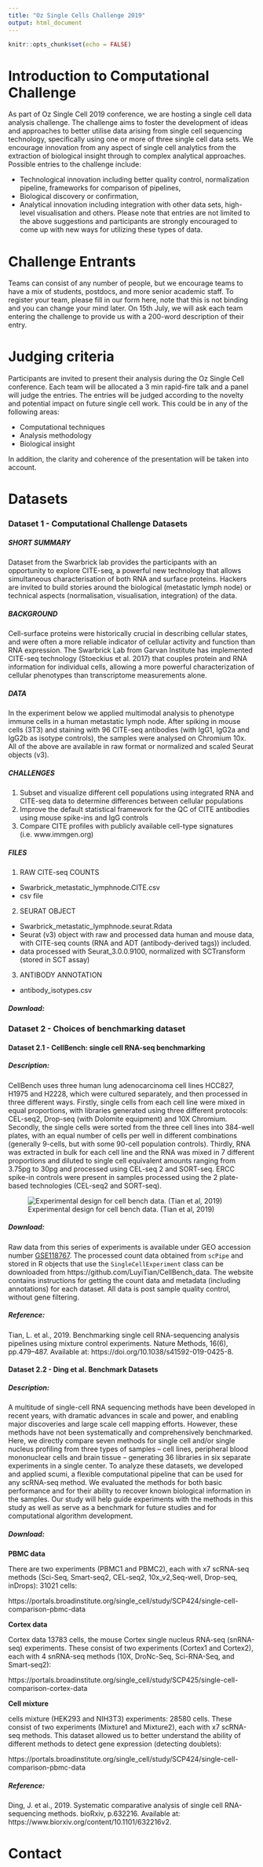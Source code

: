 ```yaml
---
title: "Oz Single Cells Challenge 2019"
output: html_document
---
```


```r
knitr::opts_chunk$set(echo = FALSE)
```





# Introduction to Computational Challenge

As part of Oz Single Cell 2019 conference, we are hosting a single cell data analysis challenge. The challenge aims to foster the development of ideas and approaches to better utilise data arising from single cell sequencing technology, specifically using one or more of three single cell data sets. We encourage innovation from any aspect of single cell analytics from the extraction of biological insight through to complex analytical approaches.
Possible entries to the challenge include:

+	Technological innovation including better quality control, normalization pipeline, frameworks for comparison of pipelines, 
+	Biological discovery or confirmation, 
+	Analytical innovation including integration with other data sets, high-level visualisation and others. 
Please note that entries are not limited to the above suggestions and participants are strongly encouraged to come up with new ways for utilizing these types of data.

# Challenge Entrants

Teams can consist of any number of people, but we encourage teams to have a mix of students, postdocs, and more senior academic staff. 
To register your team, please fill in our form here, note that this is not binding and you can change your mind later. 
On 15th July, we will ask each team entering the challenge to provide us with a 200-word description of their entry.  




# Judging criteria

Participants are invited to present their analysis during the Oz Single Cell conference. Each team will be allocated a 3 min rapid-fire talk and a panel will judge the entries.
The entries will be judged according to the novelty and potential impact on future single cell work. This could be in any of the following areas:


+ Computational techniques
+ Analysis methodology
+ Biological insight

In addition, the clarity and coherence of the presentation will be taken into account.

# Datasets

### Dataset 1 - Computational Challenge Datasets

##### SHORT SUMMARY
Dataset from the Swarbrick lab provides the participants with an opportunity to explore CITE-seq, a powerful new technology that allows simultaneous characterisation of both RNA and surface proteins. Hackers are invited to build stories around the biological (metastatic lymph node) or technical aspects (normalisation, visualisation, integration) of the data. 

##### BACKGROUND
Cell-surface proteins were historically crucial in describing cellular states, and were often a more reliable indicator of cellular activity and function than RNA expression. The Swarbrick Lab from Garvan Institute has implemented CITE-seq technology (Stoeckius et al. 2017) that couples protein and RNA information for individual cells, allowing a more powerful characterization of cellular phenotypes than transcriptome measurements alone. 

##### DATA
In the experiment below we applied multimodal analysis to phenotype immune cells in a human metastatic lymph node. After spiking in mouse cells (3T3) and staining with 96 CITE-seq antibodies (with IgG1, IgG2a and IgG2b as isotype controls), the samples were analysed on Chromium 10x. All of the above are available in raw format or normalized and scaled Seurat objects (v3).

##### CHALLENGES
1.	Subset and visualize different cell populations using integrated RNA and CITE-seq data to determine differences between cellular populations
2.	Improve the default statistical framework for the QC of CITE antibodies using mouse spike-ins and IgG controls
3.	Compare CITE profiles with publicly available cell-type signatures (i.e. www.immgen.org)

##### FILES
1.	RAW CITE-seq COUNTS
+ Swarbrick_metastatic_lymphnode.CITE.csv
+ csv file 
2.	SEURAT OBJECT
+ Swarbrick_metastatic_lymphnode.seurat.Rdata
+ Seurat (v3) object with raw and processed data human and mouse data, with CITE-seq counts (RNA and ADT (antibody-derived tags)) included. 
+ data processed with Seurat_3.0.0.9100, normalized with SCTransform (stored in SCT assay) 
3.	ANTIBODY ANNOTATION
+ antibody_isotypes.csv



##### Download:





### Dataset 2 - Choices of benchmarking dataset


#### Dataset 2.1 - CellBench: single cell RNA-seq benchmarking



##### Description:

CellBench uses three human lung adenocarcinoma cell lines HCC827, H1975 and H2228, which were cultured separately, and then processed in three different ways. Firstly, single cells from each cell line were mixed in equal proportions, with libraries generated using three different protocols: CEL-seq2, Drop-seq (with Dolomite equipment) and 10X Chromium. Secondly, the single cells were sorted from the three cell lines into 384-well plates, with an equal number of cells per well in different combinations (generally 9-cells, but with some 90-cell population controls). Thirdly, RNA was extracted in bulk for each cell line and the RNA was mixed in 7 different proportions and diluted to single cell equivalent amounts ranging from 3.75pg to 30pg and processed using CEL-seq 2 and SORT-seq. ERCC spike-in controls were present in samples processed using the 2 plate-based technologies (CEL-seq2 and SORT-seq).

![Experimental design for cell bench data. (Tian et al, 2019)](figures/cellBench_expr_design.png)




##### Download:

Raw data from this series of experiments is available under GEO accession number [GSE118767](https://www.ncbi.nlm.nih.gov/geo/query/acc.cgi?acc=GSE118767). The processed count data obtained from `scPipe` and stored in R objects that use the `SingleCellExperiment` class can be downloaded from https://github.com/LuyiTian/CellBench_data. The website contains instructions for getting the count data and metadata (including annotations) for each dataset. All data is post sample quality control, without gene filtering.




##### Reference:

Tian, L. et al., 2019. Benchmarking single cell RNA-sequencing analysis pipelines using mixture control experiments. Nature Methods, 16(6), pp.479–487. Available at: https://doi.org/10.1038/s41592-019-0425-8.


#### Dataset 2.2 - Ding et al. Benchmark Datasets

##### Description: 
 

A multitude of single-cell RNA sequencing methods have been developed in recent years, with dramatic advances in scale and power, and enabling major discoveries and large scale cell mapping efforts. However, these methods have not been systematically and comprehensively benchmarked. Here, we directly compare seven methods for single cell and/or single nucleus profiling from three types of samples – cell lines, peripheral blood mononuclear cells and brain tissue – generating 36 libraries in six separate experiments in a single center. To analyze these datasets, we developed and applied scumi, a flexible computational pipeline that can be used for any scRNA-seq method. We evaluated the methods for both basic performance and for their ability to recover known biological information in the samples. Our study will help guide experiments with the methods in this study as well as serve as a benchmark for future studies and for computational algorithm development. 

 

##### Download:

**PBMC data**

There are two experiments (PBMC1 and PBMC2), each with x7 scRNA-seq methods (Sci-Seq, Smart-seq2, CEL-seq2, 10x_v2,Seq-well, Drop-seq, inDrops): 31021 cells:

https://portals.broadinstitute.org/single_cell/study/SCP424/single-cell-comparison-pbmc-data



**Cortex data**

Cortex data 13783 cells, the mouse Cortex single nucleus RNA-seq (snRNA-seq) experiments. These consist of two experiments (Cortex1 and Cortex2), each with 4 snRNA-seq methods (10X, DroNc-Seq, Sci-RNA-Seq, and Smart-seq2):
 
https://portals.broadinstitute.org/single_cell/study/SCP425/single-cell-comparison-cortex-data

 
 
 
**Cell mixture**

cells mixture (HEK293 and NIH3T3) experiments: 28580 cells. These consist of two experiments (Mixture1 and Mixture2), each with x7 scRNA-seq methods.  This dataset allowed us to better understand the ability of different methods to detect gene expression (detecting doublets):
 
https://portals.broadinstitute.org/single_cell/study/SCP424/single-cell-comparison-pbmc-data




##### Reference:

Ding, J. et al., 2019. Systematic comparative analysis of single cell RNA-sequencing methods. bioRxiv, p.632216. Available at: https://www.biorxiv.org/content/10.1101/632216v2.

<!-- ### Dataset 3 - the Hackathon -->

<!-- ##### Description: -->

<!-- Spatial transcriptomics data of prostate cancer tissues were generated by Lunderberg’s Lab. The study has been published in Nature Communications (Berglund et al, 2018). Prior to the workshop, participants are encouraged to read the paper and to attend the two talks on spatial transcriptomics in the morning technology session. -->

<!-- ![Study design for spatial transcriptomics (ST) in prostate cancer. (Berglund et al, 2018)](figures/Berglund_figure.png) -->


<!-- ##### Download: -->


<!-- ##### Reference: -->

<!-- Berglund, E. et al., 2018. Spatial maps of prostate cancer transcriptomes reveal an unexplored landscape of heterogeneity. Nature Communications, 9(1), p.2419. Available at: https://doi.org/10.1038/s41467-018-04724-5. -->



# Contact
